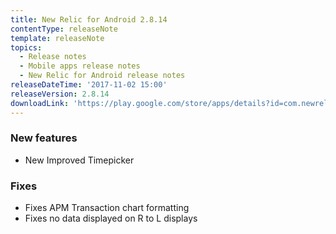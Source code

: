 ```yaml
---
title: New Relic for Android 2.8.14
contentType: releaseNote
template: releaseNote
topics:
  - Release notes
  - Mobile apps release notes
  - New Relic for Android release notes
releaseDateTime: '2017-11-02 15:00'
releaseVersion: 2.8.14
downloadLink: 'https://play.google.com/store/apps/details?id=com.newrelic.rpm&hl=en'
---
```


### New features

* New Improved Timepicker

### Fixes

* Fixes APM Transaction chart formatting
* Fixes no data displayed on R to L displays
